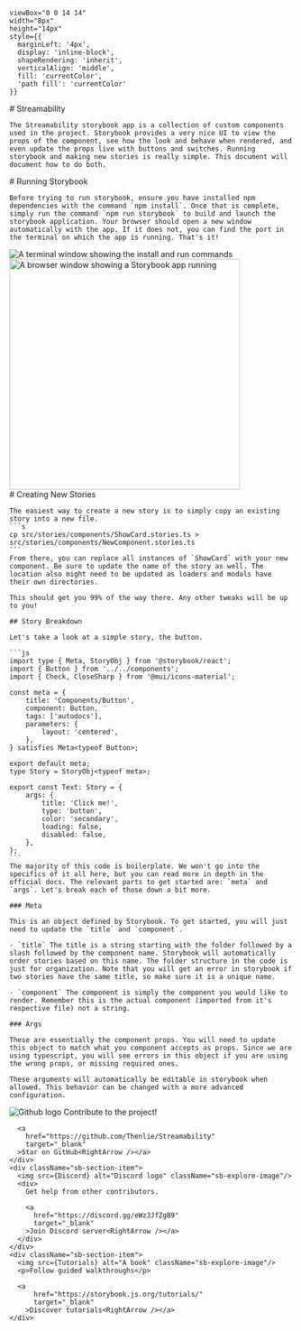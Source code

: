 


    viewBox="0 0 14 14" 
    width="8px" 
    height="14px" 
    style={{ 
      marginLeft: '4px',
      display: 'inline-block',
      shapeRendering: 'inherit',
      verticalAlign: 'middle',
      fill: 'currentColor',
      'path fill': 'currentColor'
    }}
>
  <path d="m11.1 7.35-5.5 5.5a.5.5 0 0 1-.7-.7L10.04 7 4.9 1.85a.5.5 0 1 1 .7-.7l5.5 5.5c.2.2.2.5 0 .7Z" />
</svg>

<Meta title="Getting Started" />

<div className="sb-container">
  <div className='sb-section-title'>
    # Streamability

    The Streamability storybook app is a collection of custom components used in the project. Storybook provides a very nice UI to view the props of the component, see how the look and behave when rendered, and even update the props live with buttons and switches. Running storybook and making new stories is really simple. This document will document how to do both.
  </div>
</div>

<div className="sb-container">
  <div className='sb-section-title'>
    # Running Storybook

    Before trying to run storybook, ensure you have installed npm dependencies with the command `npm install`. Once that is complete, simply run the command `npm run storybook` to build and launch the storybook application. Your browser should open a new window automatically with the app. If it does not, you can find the port in the terminal on which the app is running. That's it!
  </div>

  <div className="sb-section">
    <div className="sb-features-grid">
      <div className="sb-grid-item">
        <img src={Install} alt="A terminal window showing the install and run commands" />
      </div>
      <div className="sb-grid-item">
        <img height='409px' src={Running} alt="A browser window showing a Storybook app running" />
      </div>
    </div>
  </div>
</div>

<div className="sb-container">
  <div className='sb-section-title'>
    # Creating New Stories

    The easiest way to create a new story is to simply copy an existing story into a new file.
    ```s
    cp src/stories/components/ShowCard.stories.ts > src/stories/components/NewComponent.stories.ts
    ```
    From there, you can replace all instances of `ShowCard` with your new component. Be sure to update the name of the story as well. The location also might need to be updated as loaders and modals have their own directories.

    This should get you 99% of the way there. Any other tweaks will be up to you!

    ## Story Breakdown

    Let's take a look at a simple story, the button.

    ```js
    import type { Meta, StoryObj } from '@storybook/react';
    import { Button } from '../../components';
    import { Check, CloseSharp } from '@mui/icons-material';

    const meta = {
        title: 'Components/Button',
        component: Button,
        tags: ['autodocs'],
        parameters: {
            layout: 'centered',
        },
    } satisfies Meta<typeof Button>;

    export default meta;
    type Story = StoryObj<typeof meta>;

    export const Text: Story = {
        args: {
            title: 'Click me!',
            type: 'button',
            color: 'secondary',
            loading: false,
            disabled: false,
        },
    };
    ```
    The majority of this code is boilerplate. We won't go into the specifics of it all here, but you can read more in depth in the official docs. The relevant parts to get started are: `meta` and `args`. Let's break each of those down a bit more.

    ### Meta

    This is an object defined by Storybook. To get started, you will just need to update the `title` and `component`.

    - `title` The title is a string starting with the folder followed by a slash followed by the component name. Storybook will automatically order stories based on this name. The folder structure in the code is just for organization. Note that you will get an error in storybook if two stories have the same title, so make sure it is a unique name.

    - `component` The component is simply the component you would like to render. Remember this is the actual component (imported from it's respective file) not a string.

    ### Args

    These are essentially the component props. You will need to update this object to match what you component accepts as props. Since we are using typescript, you will see errors in this object if you are using the wrong props, or missing required ones.

    These arguments will automatically be editable in storybook when allowed. This behavior can be changed with a more advanced configuration.

  </div>
</div>

<div className="sb-section sb-socials">
    <div className="sb-section-item">
      <img src={Github} alt="Github logo" className="sb-explore-image"/>
      Contribute to the project!

      <a
        href="https://github.com/Thenlie/Streamability"
        target="_blank"
      >Star on GitHub<RightArrow /></a>
    </div>
    <div className="sb-section-item">
      <img src={Discord} alt="Discord logo" className="sb-explore-image"/>
      <div>
        Get help from other contributors.

        <a
          href="https://discord.gg/eWz3JfZgB9"
          target="_blank"
        >Join Discord server<RightArrow /></a>
      </div>
    </div>
    <div className="sb-section-item">
      <img src={Tutorials} alt="A book" className="sb-explore-image"/>
      <p>Follow guided walkthroughs</p>

      <a
          href="https://storybook.js.org/tutorials/"
          target="_blank"
        >Discover tutorials<RightArrow /></a>
    </div>
</div>

<style>
  {`
  .sb-container {
    margin-bottom: 48px;
  }

  .sb-section {
    width: 100%;
    display: flex;
    flex-direction: row;
    gap: 20px;
  }

  img {
    object-fit: cover;
  }

  .sb-section-title {
    margin-bottom: 32px;
  }

  .sb-section a:not(h1 a, h2 a, h3 a) {
    font-size: 14px;
  }

  .sb-section-item, .sb-grid-item {
    flex: 1;
    display: flex;
    flex-direction: column;
  }

  .sb-section-item-heading {
    padding-top: 20px !important;
    padding-bottom: 5px !important;
    margin: 0 !important;
  }

  .sb-features-grid {
    display: grid;
    grid-template-columns: repeat(2, 1fr);
    grid-gap: 32px 20px;
  }

  .sb-socials {
    display: grid;
    grid-template-columns: repeat(4, 1fr);
  }

  .sb-socials p {
    margin-bottom: 10px;
  }

  .sb-explore-image {
    max-height: 32px;
    align-self: flex-start;
  }

  @media screen and (max-width: 800px) {
    .sb-addon-img {
      left: 300px;
    }
  }

  @media screen and (max-width: 600px) {
    .sb-section {
      flex-direction: column;
    }

    .sb-features-grid {
      grid-template-columns: repeat(1, 1fr);
    }

    .sb-socials {
      grid-template-columns: repeat(2, 1fr);
    }
  }
  `}
</style>
